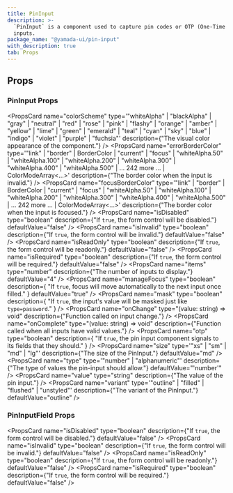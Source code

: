 ```yaml
---
title: PinInput
description: >-
  `PinInput` is a component used to capture pin codes or OTP (One-Time Password)
  inputs.
package_name: "@yamada-ui/pin-input"
with_description: true
tab: Props
---
```


## Props

### PinInput Props

<PropsCard
  name="colorScheme"
  type='"whiteAlpha" | "blackAlpha" | "gray" | "neutral" | "red" | "rose" | "pink" | "flashy" | "orange" | "amber" | "yellow" | "lime" | "green" | "emerald" | "teal" | "cyan" | "sky" | "blue" | "indigo" | "violet" | "purple" | "fuchsia"'
  description={"The visual color appearance of the component."}
/>
<PropsCard
  name="errorBorderColor"
  type='"link" | "border" | BorderColor | "current" | "focus" | "whiteAlpha.50" | "whiteAlpha.100" | "whiteAlpha.200" | "whiteAlpha.300" | "whiteAlpha.400" | "whiteAlpha.500" | ... 242 more ... | ColorModeArray<...>'
  description={"The border color when the input is invalid."}
/>
<PropsCard
  name="focusBorderColor"
  type='"link" | "border" | BorderColor | "current" | "focus" | "whiteAlpha.50" | "whiteAlpha.100" | "whiteAlpha.200" | "whiteAlpha.300" | "whiteAlpha.400" | "whiteAlpha.500" | ... 242 more ... | ColorModeArray<...>'
  description={"The border color when the input is focused."}
/>
<PropsCard
  name="isDisabled"
  type="boolean"
  description={"If `true`, the form control will be disabled."}
  defaultValue="false"
/>
<PropsCard
  name="isInvalid"
  type="boolean"
  description={"If `true`, the form control will be invalid."}
  defaultValue="false"
/>
<PropsCard
  name="isReadOnly"
  type="boolean"
  description={"If `true`, the form control will be readonly."}
  defaultValue="false"
/>
<PropsCard
  name="isRequired"
  type="boolean"
  description={"If `true`, the form control will be required."}
  defaultValue="false"
/>
<PropsCard
  name="items"
  type="number"
  description={"The number of inputs to display."}
  defaultValue="4"
/>
<PropsCard
  name="manageFocus"
  type="boolean"
  description={
    "If `true`, focus will move automatically to the next input once filled."
  }
  defaultValue="true"
/>
<PropsCard
  name="mask"
  type="boolean"
  description={
    "If `true`, the input's value will be masked just like `type=password`."
  }
/>
<PropsCard
  name="onChange"
  type="(value: string) => void"
  description={"Function called on input change."}
/>
<PropsCard
  name="onComplete"
  type="(value: string) => void"
  description={"Function called when all inputs have valid values."}
/>
<PropsCard
  name="otp"
  type="boolean"
  description={
    "If `true`, the pin input component signals to its fields that they should."
  }
/>
<PropsCard
  name="size"
  type='"xs" | "sm" | "md" | "lg"'
  description={"The size of the PinInput."}
  defaultValue="md"
/>
<PropsCard
  name="type"
  type='"number" | "alphanumeric"'
  description={"The type of values the pin-input should allow."}
  defaultValue="'number'"
/>
<PropsCard
  name="value"
  type="string"
  description={"The value of the pin input."}
/>
<PropsCard
  name="variant"
  type='"outline" | "filled" | "flushed" | "unstyled"'
  description={"The variant of the PinInput."}
  defaultValue="outline"
/>

### PinInputField Props

<PropsCard
  name="isDisabled"
  type="boolean"
  description={"If `true`, the form control will be disabled."}
  defaultValue="false"
/>
<PropsCard
  name="isInvalid"
  type="boolean"
  description={"If `true`, the form control will be invalid."}
  defaultValue="false"
/>
<PropsCard
  name="isReadOnly"
  type="boolean"
  description={"If `true`, the form control will be readonly."}
  defaultValue="false"
/>
<PropsCard
  name="isRequired"
  type="boolean"
  description={"If `true`, the form control will be required."}
  defaultValue="false"
/>
